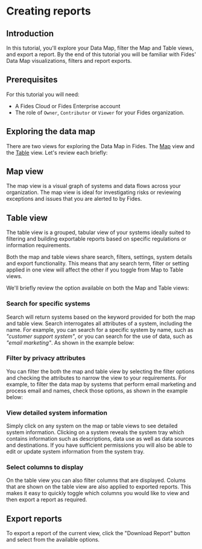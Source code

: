 
# Creating reports

<TutorialKey duration="9" product="Fides" topic="Reporting" video="true" interactive="true"/>

## Introduction

In this tutorial, you'll explore your Data Map, filter the Map and Table views, and export a report. By the end of this tutorial you will be familiar with Fides' Data Map visualizations, filters and report exports.

## Prerequisites

For this tutorial you will need:

* A Fides Cloud or Fides Enterprise account
* The role of `Owner`, `Contributor` or `Viewer` for your Fides organization.

## Exploring the data map

There are two views for exploring the Data Map in Fides. The [Map](#map-view) view and the [Table](#table-view) view. Let's review each briefly:

## Map view
The map view is a visual graph of systems and data flows across your organization. The map view is ideal for investigating risks or reviewing exceptions and issues that you are alerted to by Fides.
<Screenshot img="/assets/img/tutorials/data-mapping-map.gif" description="Map View" mw="700" />

## Table view
The table view is a grouped, tabular view of your systems ideally suited to filtering and building exportable reports based on specific regulations or information requirements.
<Screenshot img="/assets/img/tutorials/data-mapping-table.gif" description="Map View" mw="700" />

Both the map and table views share search, filters, settings, system details and export functionality. This means that any search term, filter or setting applied in one view will affect the other if you toggle from Map to Table views.

We'll briefly review the option available on both the Map and Table views:

### Search for specific systems
Search will return systems based on the keyword provided for both the map and table view. Search interrogates all attributes of a system, including the name. For example, you can search for a specific system by name, such as _"customer support system"_, or you can search for the use of data, such as _"email marketing"_. As shown in the example below:

<Screenshot img="/assets/img/tutorials/data-mapping-search.gif" description="Searching for systems on the data map" mw="700" />

### Filter by privacy attributes
You can filter the both the map and table view by selecting the filter options and checking the attributes to narrow the view to your requirements. For example, to filter the data map by systems that perform email marketing and process email and names, check those options, as shown in the example below:

<Screenshot img="/assets/img/tutorials/data-mapping-filter.gif" description="Filtering systems on the data map" mw="700" />

### View detailed system information
Simply click on any system on the map or table views to see detailed system information. Clicking on a system reveals the system tray which contains information such as descriptions, data use as well as data sources and destinations. If you have sufficient permissions you will also be able to edit or update system information from the system tray.

<Screenshot img="/assets/img/tutorials/data-mapping-view-details.gif" description="View system details on the data map" mw="700" />

### Select columns to display
On the table view you can also filter columns that are displayed. Colums that are shown on the table view are also applied to exported reports. This makes it easy to quickly toggle which columns you would like to view and then export a report as required. 


<Screenshot img="/assets/img/tutorials/data-mapping-columns.gif" description="Toggle columns to display on data map" mw="700" />

## Export reports
To export a report of the current view, click the "Download Report" button and select from the available options. 
<Screenshot img="/assets/img/tutorials/data-mapping-export.gif" description="Export a report from the current data map view" mw="700" />
